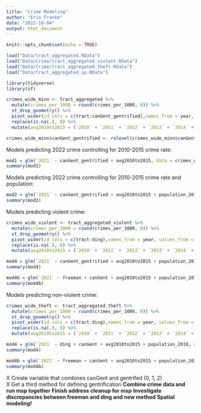 ```yaml
---
title: "Crime Modeling"
author: "Erin Franke"
date: "2022-10-04"
output: html_document
---
```


```r
knitr::opts_chunk$set(echo = TRUE)
```

```r
load("Data/tract_aggregated.RData")
load("Data/Crime/tract_aggregated_violent.RData")
load("Data/Crime/tract_aggregated_theft.RData")
load("Data/tract_aggregated_sp.RData")

library(tidyverse)
library(sf)

crimes_wide_minn <- tract_aggregated %>%
  mutate(crimes_per_1000 = round(crimes_per_1000, 0)) %>%
  st_drop_geometry() %>%
  pivot_wider(id_cols = c(tract:canGent_gentrified),names_from = year, values_from = crimes_per_1000) %>%
  replace(is.na(.), 0) %>%
  mutate(avg2010to2015 = (`2010` + `2011` + `2012` + `2013` + `2014` + `2015`)/6)

crimes_wide_minn$canGent_gentrified <- relevel(crimes_wide_minn$canGent_gentrified, ref = "1")
```

Models predicting 2022 crime controlling for 2010-2015 crime rate:

```r
mod1 = glm(`2021` ~ canGent_gentrified + avg2010to2015, data = crimes_wide_minn, family = "poisson")
summary(mod1)
```

Models predicting 2022 crime controlling for 2010-2015 crime rate and population:

```r
mod2 = glm(`2021` ~ canGent_gentrified + avg2010to2015 + population_2010, data = crimes_wide_minn, family = "poisson")
summary(mod2)
```

Models predicting violent crime:

```r
crimes_wide_violent <- tract_aggregated_violent %>%
  mutate(crimes_per_1000 = round(crimes_per_1000, 0)) %>%
  st_drop_geometry() %>%
  pivot_wider(id_cols = c(tract:ding),names_from = year, values_from = crimes_per_1000) %>%
  replace(is.na(.), 0) %>%
  mutate(avg2010to2015 = (`2010` + `2011` + `2012` + `2013` + `2014` + `2015`)/6)

mod4 = glm(`2021` ~ canGent_gentrified + avg2010to2015 + population_2010, data = crimes_wide_violent, family = "poisson")
summary(mod4)

mod4b = glm(`2021` ~ freeman + canGent + avg2010to2015 + population_2010, data = crimes_wide, family = "poisson")
summary(mod4b)
```


Models predicting non-violent crime:

```r
crimes_wide_theft <- tract_aggregated_theft %>%
  mutate(crimes_per_1000 = round(crimes_per_1000, 0)) %>%
  st_drop_geometry() %>%
  pivot_wider(id_cols = c(tract:ding),names_from = year, values_from = crimes_per_1000) %>%
  replace(is.na(.), 0) %>%
  mutate(avg2010to2015 = (`2010` + `2011` + `2012` + `2013` + `2014` + `2015`)/6)

mod4 = glm(`2021` ~ ding + canGent + avg2010to2015 + population_2010, data = crimes_wide_theft, family = "poisson")
summary(mod4)

mod4b = glm(`2021` ~ freeman + canGent + avg2010to2015 + population_2010, data = crimes_wide_theft, family = "poisson")
summary(mod4b)
```

X Create variable that combines canGent and gentrifed (0, 1, 2) \
X Get a third method for defining gentrification
**Combine crime data and run msp together**
**Finish address cleanup for msp** 
**Investigate discrepancies between freeman and ding and new method** 
**Spatial modeling!** 
